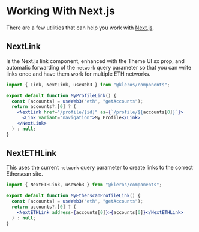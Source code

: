 
<Meta title="Guides/Working With Next.js" />

# Working With Next.js

There are a few utilities that can help you work with [Next.js](https://nextjs.org).

## NextLink

Is the Next.js link component, enhanced with the Theme UI sx prop, and automatic forwarding of the `network` query parameter so that you can write links once and have them work for multiple ETH networks.

```jsx
import { Link, NextLink, useWeb3 } from "@kleros/components";

export default function MyProfileLink() {
  const [accounts] = useWeb3("eth", "getAccounts");
  return accounts?.[0] ? (
    <NextLink href="/profile/[id]" as={`/profile/${accounts[0]}`}>
      <Link variant="navigation">My Profile</Link>
    </NextLink>
  ) : null;
}
```

## NextETHLink

This uses the current `network` query parameter to create links to the correct Etherscan site.

```jsx
import { NextETHLink, useWeb3 } from "@kleros/components";

export default function MyEtherscanProfileLink() {
  const [accounts] = useWeb3("eth", "getAccounts");
  return accounts?.[0] ? (
    <NextETHLink address={accounts[0]}>{accounts[0]}</NextETHLink>
  ) : null;
}
```
